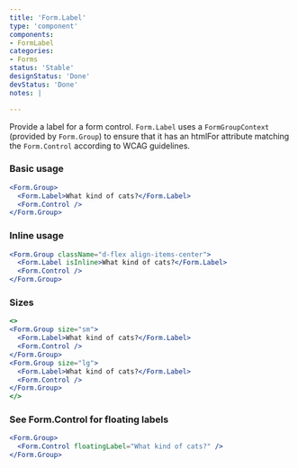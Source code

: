 ```yaml
---
title: 'Form.Label'
type: 'component'
components:
- FormLabel
categories:
- Forms
status: 'Stable'
designStatus: 'Done'
devStatus: 'Done'
notes: |

---
```


Provide a label for a form control.
`Form.Label` uses a `FormGroupContext` (provided by `Form.Group`) to ensure that
it has an htmlFor attribute matching the `Form.Control` according to WCAG guidelines.

### Basic usage

```jsx live
<Form.Group>
  <Form.Label>What kind of cats?</Form.Label>
  <Form.Control />
</Form.Group>
```

### Inline usage

```jsx live
<Form.Group className="d-flex align-items-center">
  <Form.Label isInline>What kind of cats?</Form.Label>
  <Form.Control />
</Form.Group>
```

### Sizes

```jsx live
<>
<Form.Group size="sm">
  <Form.Label>What kind of cats?</Form.Label>
  <Form.Control />
</Form.Group>
<Form.Group size="lg">
  <Form.Label>What kind of cats?</Form.Label>
  <Form.Control />
</Form.Group>
</>
```

### See Form.Control for floating labels

```jsx live
<Form.Group>
  <Form.Control floatingLabel="What kind of cats?" />
</Form.Group>
```
